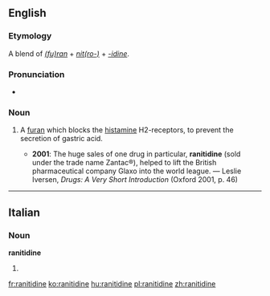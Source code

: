 ==English==
{{wikipedia}}

===Etymology===
A blend of ''[[furan|(fu)ran]]'' + ''[[nitro-|nit(ro-)]]'' + ''[[-idine]]''.

===Pronunciation===
* {{IPA|/ɹəˈnɪtɪdiːn/}}

===Noun===
{{en-noun|-}}

# {{pharmacology}} A [[furan]] which blocks the [[histamine]] H2-receptors, to prevent the secretion of gastric acid.
#* '''2001''': The huge sales of one drug in particular, '''ranitidine''' (sold under the trade name Zantac®), helped to lift the British pharmaceutical company Glaxo into the world league. — Leslie Iversen, ''Drugs: A Very Short Introduction'' (Oxford 2001, p. 46)

----

==Italian==

===Noun===
'''ranitidine''' {{f}}

# {{plural of|ranitidina|lang=it}}

[[fr:ranitidine]]
[[ko:ranitidine]]
[[hu:ranitidine]]
[[pl:ranitidine]]
[[zh:ranitidine]]